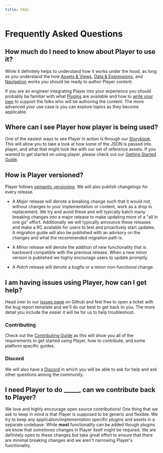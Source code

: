 ```yaml
---
title: FAQs
---
```


# Frequently Asked Questions

## How much do I need to know about Player to use it?
While it definitely helps to understand how it works under the hood, as long as you understand the how [Assets & Views](./content/assets-views), [Data & Expressions](./content/data-expressions), and [Navigation](./content/navigation) works you should be ready to author Player content. 

If you are an engineer integrating Player into your experience you should probably be familiar with what [Plugins](./plugins) are available and how to [write your own](./writing-plugins) to support the folks who will be authoring the content. The more advanced your use case is you can explore topics as they become applicable. 

## Where can I see Player how player is being used?
One of the easiest ways to see Player in action is through our [Storybook](https://player-ui.github.io/latest/tools/storybook). This will allow you to take a look at how some of the JSON is passed into player, and what that might look like with our set of reference assets.
If you wanted to get started on using player, please check out our [Getting Started Guide](https://player-ui.github.io/latest/getting-started).

## How is Player versioned?
Player follows [semantic versioning](https://semver.org/). We will also publish changelogs for every release. 

- A _Major_ release will denote a breaking change such that it would not, without changes to your implementation or content, work as a drop in replacement. We try and avoid these and will typically batch many breaking changes into a major release to make updating more of a "all in one go" effort. Additionally we will typically announce these releases and make a RC available for users to test and proactively start updates. A migration guide will also be published with an advisory on the changes and what the recommended migration path is.

- A _Minor_ release will denote the addition of new functionality that is backward compatible with the previous release. When a new minor version is published we highly encourage users to update promptly. 

- A _Patch_ release will denote a bugfix or a minor non-functional change. 

## I am having issues using Player, how can I get help? 
Head over to our [issues page](https://github.com/player-ui/player/issues) on Github and feel free to open a ticket with the bug report template and we'll do our best to get back to you. The more detail you include the easier it will be for us to help troubleshoot. 

### Contributing 
Check out the [Contributing Guide](https://github.com/player-ui/player/blob/main/CONTRIBUTING.md) as this will show you all of the requirements to get started using Player, how to contribute, and some platform specific guides.

### Discord
We will also have a [Discord](https://discord.gg/jxtZtTbFjR) in which you will be able to ask for help and ask other questions among the community. 

## I need Player to do _____, can we contribute back to Player? 
We love and highly encourage open source contributions! One thing that we ask to keep in mind is that Player is supposed to be generic and flexible. We try to keep any application/implementation specific plugins and assets in a separate codebase. While **most** functionality can be added though plugins we know that sometimes changes in Player itself might be required. We are definitely open to these changes but take great effort to ensure that there are minimal breaking changes and we aren't narrowing Player's functionality.
